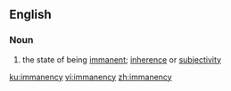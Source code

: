 ==English==
===Noun===
{{en-noun|-}}
# the state of being [[immanent]]; [[inherence]] or [[subjectivity]]

[[ku:immanency]]
[[vi:immanency]]
[[zh:immanency]]
